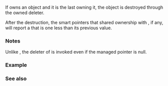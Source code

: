 {{cpp/memory/shared_ptr/title|~shared_ptr}}
{{cpp/memory/shared_ptr/navbar}}
{{ddcl|
~shared_ptr();
}}

If {{c|*this}} owns an object and it is the last {{tt|shared_ptr}} owning it, the object is destroyed through the owned deleter. 

After the destruction, the smart pointers that shared ownership with {{c|*this}}, if any, will report a {{lc|use_count()}} that is one less than its previous value.

===Notes===
Unlike {{lc|std::unique_ptr}}, the deleter of {{lc|std::shared_ptr}} is invoked even if the managed pointer is null.

===Example===
{{example
|code=
#include &lt;iostream&gt;
#include &lt;memory&gt;

struct S
{
    S() { std::cout &lt;&lt; "S::S()\n"; }
    ~S() { std::cout &lt;&lt; "S::~S()\n"; }
    struct Deleter
    {
        void operator()(S* s) const
        {
            std::cout &lt;&lt; "S::Deleter()\n";
            delete s;
        }
    };
};

int main()
{
    auto sp = std::shared_ptr&lt;S&gt;{new S, S::Deleter{}&lt;!----&gt;};

    auto use_count = [&amp;sp](char c)
    {
        std::cout &lt;&lt; c &lt;&lt; ") use_count(): " &lt;&lt; sp.use_count() &lt;&lt; '\n';
    };

    use_count('A');
    {
        auto sp2 = sp;
        use_count('B');
        {
            auto sp3 = sp;
            use_count('C');
        }
        use_count('D');
    }
    use_count('E');

//  sp.reset();
//  use_count('F'); // would print "F) use_count(): 0"
}
|output=
S::S()
A) use_count(): 1
B) use_count(): 2
C) use_count(): 3
D) use_count(): 2
E) use_count(): 1
S::Deleter()
S::~S()
}}

===See also===
{{dsc begin}}
{{dsc inc|cpp/memory/weak_ptr/dsc destructor}}
{{dsc end}}

{{langlinks|de|es|fr|it|ja|pt|ru|zh}}